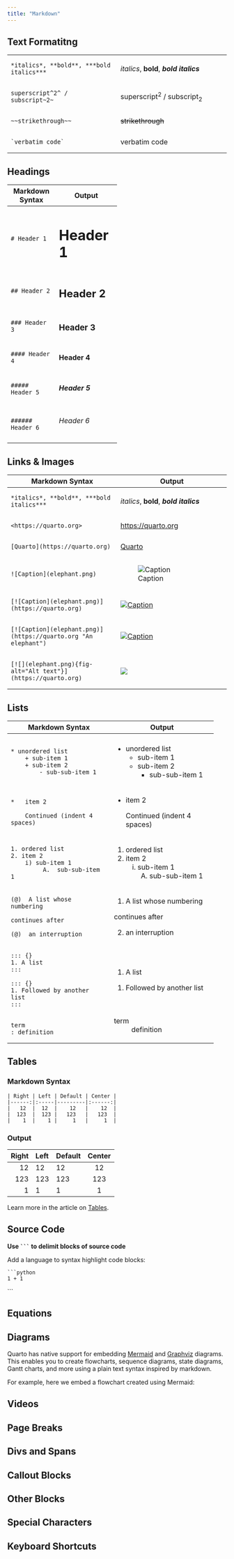 ```yaml
---
title: "Markdown"
---
```


## Text Formatitng


+-----------------------------------------+-----------------------------------------+
| ```                                     | *italics*, **bold**, ***bold italics*** |
| *italics*, **bold**, ***bold italics*** |                                         |
| ````                                    |                                         |
+-----------------------------------------+-----------------------------------------+
| ```                                     | superscript^2^ / subscript~2~           |
| superscript^2^ / subscript~2~           |                                         |
| ```                                     |                                         |
+-----------------------------------------+-----------------------------------------+
| ```                                     | ~~strikethrough~~                       |
| ~~strikethrough~~                       |                                         |
|                                         |                                         |
| ```                                     |                                         |
+-----------------------------------------+-----------------------------------------+
| ```                                     | verbatim code                           |
| `verbatim code`                         |                                         |
|                                         |                                         |
| ```                                     |                                         |
+-----------------------------------------+-----------------------------------------+

## Headings

+-----------------+-----------------+
| Markdown Syntax | Output          |
+=================+=================+
| ```             | # Header 1      |
| # Header 1      |                 |
| ````            |                 |
+-----------------+-----------------+
| ```             | ## Header 2     |
| ## Header 2     |                 | 
| ```             |                 |
+-----------------+-----------------+
| ```             | ### Header 3    |
| ### Header 3    |                 |
|                 |                 |
| ```             |                 |
+-----------------+-----------------+
| ```             | #### Header 4   |
| #### Header 4   |                 |
|                 |                 |
| ```             |                 |
+-----------------+-----------------+
| ```             | ##### Header 5  |
| ##### Header 5  |                 |
|                 |                 |
| ```             |                 |
+-----------------+-----------------+
| ```             | ###### Header 6 |
| ###### Header 6 |                 |
| ````            |                 |
+-----------------+-----------------+

## Links & Images

+--------------------------------------------------------------+--------------------------------------------------------------+
| Markdown Syntax                                              | Output                                                       |
+==============================================================+==============================================================+
| ```                                                          | *italics*, **bold**, ***bold italics***                      |
| *italics*, **bold**, ***bold italics***                      |                                                              |
| ````                                                         |                                                              |
+--------------------------------------------------------------+--------------------------------------------------------------+
| ```                                                          | <https://quarto.org>                                         |
| <https://quarto.org>                                         |                                                              |
| ```                                                          |                                                              |
+--------------------------------------------------------------+--------------------------------------------------------------+
| ```                                                          | [Quarto](https://quarto.org)                                 |
| [Quarto](https://quarto.org)                                 |                                                              |
| ```                                                          |                                                              |
+--------------------------------------------------------------+--------------------------------------------------------------+
| ```                                                          | ![Caption](elephant.png)                                     |
| ![Caption](elephant.png)                                     |                                                              |
| ```                                                          |                                                              |
+--------------------------------------------------------------+--------------------------------------------------------------+
| ```                                                          | [![Caption](elephant.png)](https://quarto.org)               |
| [![Caption](elephant.png)](https://quarto.org)               |                                                              |
| ```                                                          |                                                              |
+--------------------------------------------------------------+--------------------------------------------------------------+
| ```                                                          | [![Caption](elephant.png)](https://quarto.org "An elephant") |
| [![Caption](elephant.png)](https://quarto.org "An elephant") |                                                              |
| ````                                                         |                                                              |
+--------------------------------------------------------------+--------------------------------------------------------------+
| ```                                                          | [![](elephant.png){fig-alt="Alt text"}](https://quarto.org)  |
| [![](elephant.png){fig-alt="Alt text"}](https://quarto.org)  |                                                              |
| ```                                                          |                                                              |
+--------------------------------------------------------------+--------------------------------------------------------------+


## Lists

+---------------------------------+---------------------------------+
| Markdown Syntax                 | Output                          |
+=================================+=================================+
+---------------------------------+---------------------------------+
| ```                             | * unordered list                |
| * unordered list                |     + sub-item 1                |
|     + sub-item 1                |     + sub-item 2                |
|     + sub-item 2                |         - sub-sub-item 1        |
|         - sub-sub-item 1        |                                 |
| ````                            |                                 |
+---------------------------------+---------------------------------+
| ```                             | *   item 2                      |
| *   item 2                      |                                 |
|                                 |     Continued (indent 4 spaces) |
|     Continued (indent 4 spaces) |                                 |
| ```                             |                                 |
+---------------------------------+---------------------------------+
| ```                             | 1. ordered list                 |
| 1. ordered list                 | 2. item 2                       |
| 2. item 2                       |     i) sub-item 1               |
|     i) sub-item 1               |          A.  sub-sub-item 1     |
|          A.  sub-sub-item 1     |                                 |
| ```                             |                                 |
+---------------------------------+---------------------------------+
| ```                             | (@)  A list whose numbering     |
| (@)  A list whose numbering     |                                 |
|                                 | continues after                 |
| continues after                 |                                 |
|                                 | (@)  an interruption            |
| (@)  an interruption            |                                 |
| ```                             |                                 |
+---------------------------------+---------------------------------+
| ```                             | ::: {}                          |
| ::: {}                          | 1. A list                       |
| 1. A list                       | :::                             |
| :::                             |                                 |
|                                 | ::: {}                          |
| ::: {}                          | 1. Followed by another list     |
| 1. Followed by another list     | :::                             |
| :::                             |                                 |
| ```                             |                                 |
+---------------------------------+---------------------------------+
| ```                             | term                            |
| term                            | : definition                    |
| : definition                    |                                 |
| ````                            |                                 |
+---------------------------------+---------------------------------+

## Tables

### Markdown Syntax
```
| Right | Left | Default | Center |
|------:|:-----|---------|:------:|
|   12  |  12  |    12   |    12  |
|  123  |  123 |   123   |   123  |
|    1  |    1 |     1   |     1  |
```

### Output
| Right | Left | Default | Center |
|------:|:-----|---------|:------:|
|   12  |  12  |    12   |    12  |
|  123  |  123 |   123   |   123  |
|    1  |    1 |     1   |     1  |

Learn more in the article on [Tables](https://quarto.org/docs/authoring/tables.html).

## Source Code

**Use ` ``` ` to delimit blocks of source code**

Add a language to syntax highlight code blocks:

```
```python
1 + 1
```
```

## Equations

## Diagrams

Quarto has native support for embedding [Mermaid](https://mermaid.js.org/config/Tutorials.html) and [Graphviz](https://graphviz.org/) diagrams. This enables you to create flowcharts, sequence diagrams, state diagrams, Gantt charts, and more using a plain text syntax inspired by markdown.

For example, here we embed a flowchart created using Mermaid:



## Videos

## Page Breaks

## Divs and Spans

## Callout Blocks

## Other Blocks

## Special Characters

## Keyboard Shortcuts